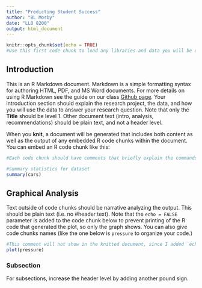 ```yaml
---
title: "Predicting Student Success"
author: "BL Mosby"
date: "LLO 8200"
output: html_document
---
```


```r
knitr::opts_chunk$set(echo = TRUE)
#Use this first code chunk to load any libraries and data you will be using.
```

## Introduction

This is an R Markdown document. Markdown is a simple formatting syntax for authoring HTML, PDF, and MS Word documents. For more details on using R Markdown see the guide on our class [Github page](https://brittanymosby.github.io/edd_datascience/assets/rmarkdown-reference.pdf). Your introduction section should explain the research project, the data, and how you will use the data to answer your research question. Note that only the **Title** should be level 1. Other document text (intro, analysis, recommendations) should be plain text, and not a header level.

When you **knit**, a document will be generated that includes both content as well as the output of any embedded R code chunks within the document. You can embed an R code chunk like this:

```r
#Each code chunk should have comments that briefly explain the commands/expected output-- however DO NOT provide analysis as a comment.

#Summary statistics for dataset
summary(cars)
```

## Graphical Analysis

Text outside of code chunks should be narrative analyzing the output. This should be plain text (i.e. no #header text). Note that the `echo = FALSE` parameter is added to the code chunk below to prevent printing of the R code that generated the plot, so only the graph shows. You can also give code chunks names (like the one below is `pressure` to organize your code.)

```r
#This comment will not show in the knitted document, since I added `echo=FALSE` to the code chunk.
plot(pressure)
```

### Subsection
For subsections, increase the header level by adding another pound sign. 